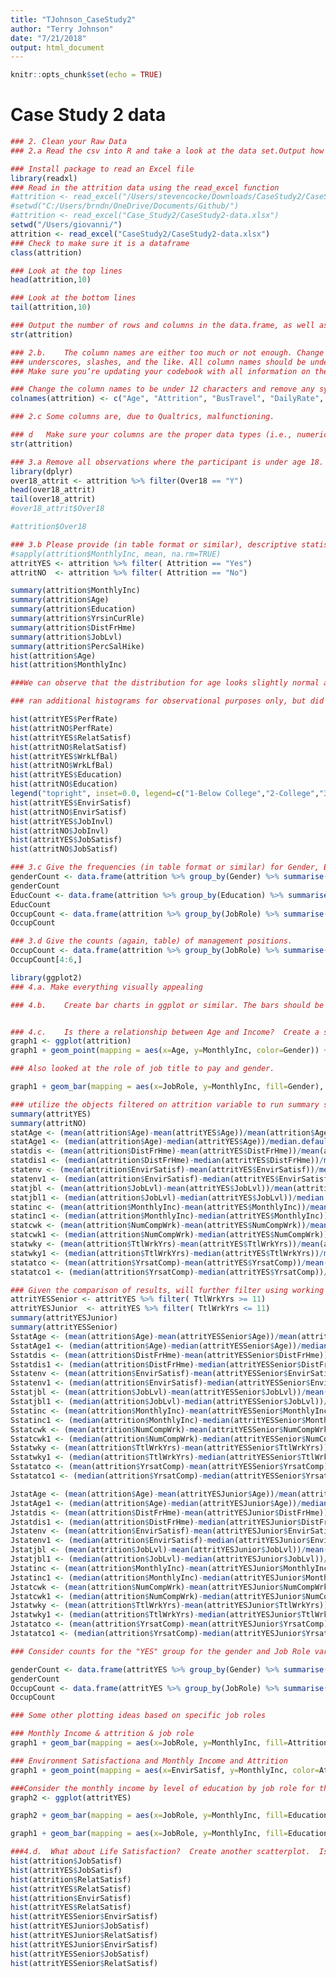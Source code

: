 ```yaml
---
title: "TJohnson_CaseStudy2"
author: "Terry Johnson"
date: "7/21/2018"
output: html_document
---
```


```r
knitr::opts_chunk$set(echo = TRUE)
```

# Case Study 2 data
```r
### 2. Clean your Raw Data
### 2.a	Read the csv into R and take a look at the data set.Output how many rows and columns the data.frame is.

### Install package to read an Excel file
library(readxl)
### Read in the attrition data using the read_excel function
#attrition <- read_excel("/Users/stevencocke/Downloads/CaseStudy2/CaseStudy2-data.xlsx")
#setwd("C:/Users/brndn/OneDrive/Documents/Github/")
#attrition <- read_excel("Case_Study2/CaseStudy2-data.xlsx")
setwd("/Users/giovanni/")
attrition <- read_excel("CaseStudy2/CaseStudy2-data.xlsx")
### Check to make sure it is a dataframe
class(attrition)

### Look at the top lines
head(attrition,10)

### Look at the bottom lines
tail(attrition,10)

### Output the number of rows and columns in the data.frame, as well as datatypes
str(attrition)
```


```r
### 2.b.	The column names are either too much or not enough. Change the column names so that they do not have spaces, 
### underscores, slashes, and the like. All column names should be under 12 characters. 
### Make sure you’re updating your codebook with all information on the tidied data set as well.

### Change the column names to be under 12 characters and remove any symbols
colnames(attrition) <- c("Age", "Attrition", "BusTravel", "DailyRate", "Dept", "DistFrHme", "Education", "EducField", "EmplCnt", "EmplNum", "EnvirSatisf", "Gender", "HourlyRate", "JobInvl", "JobLvl", "JobRole", "JobSatisf", "MaritStat", "MonthlyInc", "MonthlyRte", "NumCompWrk", "Over18", "Overtime", "PercSalHike", "PerfRate", "RelatSatisf", "StnrdHrs", "StkOptLvl", "TtlWrkYrs", "TrnTmLstYr", "WrkLfBal", "YrsatComp", "YrsinCurRle", "YrsLstPromo", "YrsCurrMang")

```

```r
### 2.c	Some columns are, due to Qualtrics, malfunctioning.     
```


```r
### d	Make sure your columns are the proper data types (i.e., numeric, character, etc.).  If they are incorrect, convert them. Verify the column data etypes
str(attrition)
```


```r
### 3.a	Remove all observations where the participant is under age 18.  No further analysis of underage individuals is permitted by your client.  Remove any other age outliers as you see fit, but be sure to tell what you’re doing and why.
library(dplyr)
over18_attrit <- attrition %>% filter(Over18 == "Y")
head(over18_attrit)
tail(over18_attrit)
#over18_attrit$Over18

#attrition$Over18
```

```r
### 3.b	Please provide (in table format or similar), descriptive statistics on at least 7 variables (age, Income, etc.).  Create a simple histogram for two of them.  Comment on the shape of the distribution in your markdown.
#sapply(attrition$MonthlyInc, mean, na.rm=TRUE)  
attritYES <- attrition %>% filter( Attrition == "Yes")
attritNO  <- attrition %>% filter( Attrition == "No")

summary(attrition$MonthlyInc)
summary(attrition$Age)
summary(attrition$Education)
summary(attrition$YrsinCurRle)
summary(attrition$DistFrHme)
summary(attrition$JobLvl)
summary(attrition$PercSalHike)
hist(attrition$Age)
hist(attrition$MonthlyInc)

###We can observe that the distribution for age looks slightly normal albeit it skews slightly to the left.  This implies that the workforce is generally middle aged.  The distribution for Monthly Income skews to the left implying that most of the employees are on the lower end of the pay scale.  The employee data represents an organization that is pyramid shaped (in terms of salary compensation)

### ran additional histograms for observational purposes only, but did not necessariy rely upon the histograms that follow for any provided guidance.

hist(attritYES$PerfRate)
hist(attritNO$PerfRate)
hist(attritYES$RelatSatisf)
hist(attritNO$RelatSatisf)
hist(attritYES$WrkLfBal)
hist(attritNO$WrkLfBal)
hist(attritYES$Education)
hist(attritNO$Education)
legend("topright", inset=0.0, legend=c("1-Below College","2-College","3-Bachelor","4-Master","5-Doctor"))
hist(attritYES$EnvirSatisf)
hist(attritNO$EnvirSatisf)
hist(attritYES$JobInvl)
hist(attritNO$JobInvl)
hist(attritYES$JobSatisf)
hist(attritNO$JobSatisf)
```

```r
### 3.c	Give the frequencies (in table format or similar) for Gender, Education, and Occupation.  They can be separate tables, if that’s your choice.
genderCount <- data.frame(attrition %>% group_by(Gender) %>% summarise(n = n())) 
genderCount
EducCount <- data.frame(attrition %>% group_by(Education) %>% summarise(n = n())) 
EducCount
OccupCount <- data.frame(attrition %>% group_by(JobRole) %>% summarise(n = n())) 
OccupCount
```

```r
### 3.d	Give the counts (again, table) of management positions.
OccupCount <- data.frame(attrition %>% group_by(JobRole) %>% summarise(n = n())) 
OccupCount[4:6,]
```

```r

library(ggplot2)
### 4.a. Make everything visually appealing

### 4.b.	Create bar charts in ggplot or similar. The bars should be in descending order, Use any color palette of your choice other than the default.


### 4.c.	Is there a relationship between Age and Income?  Create a scatterplot and make an assessment of whether there is a relationship.  Color each point based on the Gender of the participant.  You’re welcome to use lm() or similar functions to back up your claims.
graph1 <- ggplot(attrition)
graph1 + geom_point(mapping = aes(x=Age, y=MonthlyInc, color=Gender)) +xlab("Age") + ylab("MonthlyIncome") + ggtitle ("Relationship Between Age and Monthly Income") + geom_smooth(method = "lm", mapping = aes(x=Age, y=MonthlyInc))

### Also looked at the role of job title to pay and gender. 

graph1 + geom_bar(mapping = aes(x=JobRole, y=MonthlyInc, fill=Gender), stat="identity", position = "dodge") +xlab("Job Role") + ylab("MonthlyIncome") + ggtitle ("Monthly Income by Job Role") + theme(text = element_text(size=5),axis.text.x = element_text(angle=90, hjust=1))

### utilize the objects filtered on attrition variable to run summary stats and the compare.
summary(attritYES)
summary(attritNO)
statAge <- (mean(attrition$Age)-mean(attritYES$Age))/mean(attrition$Age)
statAge1 <- (median(attrition$Age)-median(attritYES$Age))/median.default(attrition$Age)
statdis <- (mean(attrition$DistFrHme)-mean(attritYES$DistFrHme))/mean(attrition$DistFrHme)
statdis1 <- (median(attrition$DistFrHme)-median(attritYES$DistFrHme))/median.default(attrition$DistFrHme)
statenv <- (mean(attrition$EnvirSatisf)-mean(attritYES$EnvirSatisf))/mean(attrition$EnvirSatisf)
statenv1 <- (median(attrition$EnvirSatisf)-median(attritYES$EnvirSatisf))/median.default(attrition$EnvirSatisf)
statjbl <- (mean(attrition$JobLvl)-mean(attritYES$JobLvl))/mean(attrition$JobLvl)
statjbl1 <- (median(attrition$JobLvl)-median(attritYES$JobLvl))/median.default(attrition$JobLvl)
statinc <- (mean(attrition$MonthlyInc)-mean(attritYES$MonthlyInc))/mean(attrition$MonthlyInc)
statinc1 <- (median(attrition$MonthlyInc)-median(attritYES$MonthlyInc))/median.default(attrition$MonthlyInc)
statcwk <- (mean(attrition$NumCompWrk)-mean(attritYES$NumCompWrk))/mean(attrition$NumCompWrk)
statcwk1 <- (median(attrition$NumCompWrk)-median(attritYES$NumCompWrk))/median.default(attrition$NumCompWrk)
statwky <- (mean(attrition$TtlWrkYrs)-mean(attritYES$TtlWrkYrs))/mean(attrition$TtlWrkYrs)
statwky1 <- (median(attrition$TtlWrkYrs)-median(attritYES$TtlWrkYrs))/median.default(attrition$TtlWrkYrs)
statatco <- (mean(attrition$YrsatComp)-mean(attritYES$YrsatComp))/mean(attrition$YrsatComp)
statatco1 <- (median(attrition$YrsatComp)-median(attritYES$YrsatComp))/median(attrition$YrsatComp)

### Given the comparison of results, will further filter using working years (based on approx median of total sample).  
attritYESSenior <- attritYES %>% filter( TtlWrkYrs >= 11)
attritYESJunior  <- attritYES %>% filter( TtlWrkYrs <= 11)
summary(attritYESJunior)
summary(attritYESSenior)
SstatAge <- (mean(attrition$Age)-mean(attritYESSenior$Age))/mean(attrition$Age)
SstatAge1 <- (median(attrition$Age)-median(attritYESSenior$Age))/median.default(attrition$Age)
Sstatdis <- (mean(attrition$DistFrHme)-mean(attritYESSenior$DistFrHme))/mean(attrition$DistFrHme)
Sstatdis1 <- (median(attrition$DistFrHme)-median(attritYESSenior$DistFrHme))/median.default(attrition$DistFrHme)
Sstatenv <- (mean(attrition$EnvirSatisf)-mean(attritYESSenior$EnvirSatisf))/mean(attrition$EnvirSatisf)
Sstatenv1 <- (median(attrition$EnvirSatisf)-median(attritYESSenior$EnvirSatisf))/median.default(attrition$EnvirSatisf)
Sstatjbl <- (mean(attrition$JobLvl)-mean(attritYESSenior$JobLvl))/mean(attrition$JobLvl)
Sstatjbl1 <- (median(attrition$JobLvl)-median(attritYESSenior$JobLvl))/median.default(attrition$JobLvl)
Sstatinc <- (mean(attrition$MonthlyInc)-mean(attritYESSenior$MonthlyInc))/mean(attrition$MonthlyInc)
Sstatinc1 <- (median(attrition$MonthlyInc)-median(attritYESSenior$MonthlyInc))/median.default(attrition$MonthlyInc)
Sstatcwk <- (mean(attrition$NumCompWrk)-mean(attritYESSenior$NumCompWrk))/mean(attrition$NumCompWrk)
Sstatcwk1 <- (median(attrition$NumCompWrk)-median(attritYESSenior$NumCompWrk))/median.default(attrition$NumCompWrk)
Sstatwky <- (mean(attrition$TtlWrkYrs)-mean(attritYESSenior$TtlWrkYrs))/mean(attrition$TtlWrkYrs)
Sstatwky1 <- (median(attrition$TtlWrkYrs)-median(attritYESSenior$TtlWrkYrs))/median.default(attrition$TtlWrkYrs)
Sstatatco <- (mean(attrition$YrsatComp)-mean(attritYESSenior$YrsatComp))/mean(attrition$YrsatComp)
Sstatatco1 <- (median(attrition$YrsatComp)-median(attritYESSenior$YrsatComp))/median(attrition$YrsatComp)

JstatAge <- (mean(attrition$Age)-mean(attritYESJunior$Age))/mean(attrition$Age)
JstatAge1 <- (median(attrition$Age)-median(attritYESJunior$Age))/median.default(attrition$Age)
Jstatdis <- (mean(attrition$DistFrHme)-mean(attritYESJunior$DistFrHme))/mean(attrition$DistFrHme)
Jstatdis1 <- (median(attrition$DistFrHme)-median(attritYESJunior$DistFrHme))/median.default(attrition$DistFrHme)
Jstatenv <- (mean(attrition$EnvirSatisf)-mean(attritYESJunior$EnvirSatisf))/mean(attrition$EnvirSatisf)
Jstatenv1 <- (median(attrition$EnvirSatisf)-median(attritYESJunior$EnvirSatisf))/median.default(attrition$EnvirSatisf)
Jstatjbl <- (mean(attrition$JobLvl)-mean(attritYESJunior$JobLvl))/mean(attrition$JobLvl)
Jstatjbl1 <- (median(attrition$JobLvl)-median(attritYESJunior$JobLvl))/median.default(attrition$JobLvl)
Jstatinc <- (mean(attrition$MonthlyInc)-mean(attritYESJunior$MonthlyInc))/mean(attrition$MonthlyInc)
Jstatinc1 <- (median(attrition$MonthlyInc)-median(attritYESJunior$MonthlyInc))/median.default(attrition$MonthlyInc)
Jstatcwk <- (mean(attrition$NumCompWrk)-mean(attritYESJunior$NumCompWrk))/mean(attrition$NumCompWrk)
Jstatcwk1 <- (median(attrition$NumCompWrk)-median(attritYESJunior$NumCompWrk))/median.default(attrition$NumCompWrk)
Jstatwky <- (mean(attrition$TtlWrkYrs)-mean(attritYESJunior$TtlWrkYrs))/mean(attrition$TtlWrkYrs)
Jstatwky1 <- (median(attrition$TtlWrkYrs)-median(attritYESJunior$TtlWrkYrs))/median.default(attrition$TtlWrkYrs)
Jstatatco <- (mean(attrition$YrsatComp)-mean(attritYESJunior$YrsatComp))/mean(attrition$YrsatComp)
Jstatatco1 <- (median(attrition$YrsatComp)-median(attritYESJunior$YrsatComp))/median(attrition$YrsatComp)

### Consider counts for the "YES" group for the gender and Job Role variables to see if these number sku from the larger sample.

genderCount <- data.frame(attritYES %>% group_by(Gender) %>% summarise(n = n())) 
genderCount
OccupCount <- data.frame(attritYES %>% group_by(JobRole) %>% summarise(n = n())) 
OccupCount

### Some other plotting ideas based on specific job roles

### Monthly Income & attrition & job role
graph1 + geom_bar(mapping = aes(x=JobRole, y=MonthlyInc, fill=Attrition), stat="identity", position = "dodge") +xlab("Job Role") + ylab("MonthlyIncome") + ggtitle ("Monthly Income by Job Role") + theme(text = element_text(size=5),axis.text.x = element_text(angle=90, hjust=1))

### Environment Satisfactiona and Monthly Income and Attrition
graph1 + geom_point(mapping = aes(x=EnvirSatisf, y=MonthlyInc, color=Attrition)) +xlab("Environment Satisfaction") + ylab("MonthlyIncome") + ggtitle ("Relationship Between Environment and Monthly Income") 

###Consider the monthly income by level of education by job role for the "Yes" attrition group
graph2 <- ggplot(attritYES)

graph2 + geom_bar(mapping = aes(x=JobRole, y=MonthlyInc, fill=Education), stat="identity", position = "dodge") +xlab("Job Role") + ylab("MonthlyIncome") + ggtitle ("For Yes Monthly Income by Job Role by Education") + theme(text = element_text(size=5),axis.text.x = element_text(angle=90, hjust=1))

graph1 + geom_bar(mapping = aes(x=JobRole, y=MonthlyInc, fill=Education), stat="identity", position = "dodge") +xlab("Job Role") + ylab("MonthlyIncome") + ggtitle ("For Total Monthly Income by Job Role by Education") + theme(text = element_text(size=5),axis.text.x = element_text(angle=90, hjust=1))

###4.d.  What about Life Satisfaction?  Create another scatterplot.  Is there a discernible relationship there to what?   
hist(attrition$JobSatisf)
hist(attritYES$JobSatisf)
hist(attrition$RelatSatisf)
hist(attritYES$RelatSatisf)
hist(attrition$EnvirSatisf)
hist(attritYES$RelatSatisf)
hist(attritYESSenior$EnvirSatisf)
hist(attritYESJunior$JobSatisf)
hist(attritYESJunior$RelatSatisf)
hist(attritYESJunior$EnvirSatisf)
hist(attritYESSenior$JobSatisf)
hist(attritYESSenior$RelatSatisf)  
```



